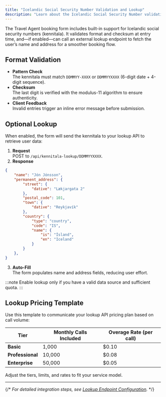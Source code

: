 ```yaml
---
title: "Icelandic Social Security Number Validation and Lookup"
description: "Learn about the Icelandic Social Security Number validation and optional lookup features in the booking form."
---
```


The Travel Agent booking form includes built-in support for Icelandic social security numbers (kennitala). It validates format and checksum at entry time, and—if enabled—can call an external lookup endpoint to fetch the user’s name and address for a smoother booking flow.

## Format Validation

- **Pattern Check**  
  The kennitala must match `DDMMYY-XXXX` or `DDMMYYXXXX` (6-digit date + 4-digit sequence).
- **Checksum**  
  The last digit is verified with the modulus-11 algorithm to ensure authenticity.
- **Client Feedback**  
  Invalid entries trigger an inline error message before submission.

## Optional Lookup

When enabled, the form will send the kennitala to your lookup API to retrieve user data:

1. **Request**  
   POST to `/api/kennitala-lookup/DDMMYYXXXX`.
2. **Response**  
```json
{
    "name": "Jón Jónsson",
    "permanent_address": {
        "street": {
            "dative": "Lækjargata 2"
        },
        "postal_code": 101,
        "town": {
            "dative": "Reykjavík"
        },
        "country": {
            "type": "country",
            "code": "IS",
            "name": {
                "is": "Ísland",
                "en": "Iceland"
            }
        }
    },
}
```
3. **Auto-Fill**  
   The form populates name and address fields, reducing user effort.

:::note
Enable lookup only if you have a valid data source and sufficient quota.
:::

## Lookup Pricing Template

Use this template to communicate your lookup API pricing plan based on call volume:

| Tier           | Monthly Calls Included | Overage Rate (per call) |
| -------------- | ---------------------- | ----------------------- |
| **Basic**      | 1,000                  | $0.10                   |
| **Professional** | 10,000                | $0.08                   |
| **Enterprise** | 50,000                 | $0.05                   |

Adjust the tiers, limits, and rates to fit your service model.

---

{/* _For detailed integration steps, see [Lookup Endpoint Configuration](/docs/ta-bookingform/configurations/lookup)._ */}